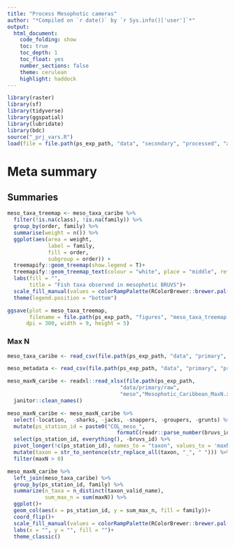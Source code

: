 ```yaml
---
title: "Process Mesophotic cameras"
author: "*Compiled on `r date()` by `r Sys.info()['user']`*"
output: 
  html_document:
    code_folding: show
    toc: true
    toc_depth: 1
    toc_float: yes
    number_sections: false
    theme: cerulean
    highlight: haddock
---
```


```r
library(raster)
library(sf)
library(tidyverse)
library(ggspatial)
library(lubridate)
library(bdc)
source("_prj_vars.R")
load(file = file.path(ps_exp_path, "data", "secondary", "processed", "admin_spatial_layers.RData"))
```

# Meta summary

## Summaries

```r
meso_taxa_treemap <- meso_taxa_caribe %>% 
  filter(!is.na(class), !is.na(family)) %>% 
  group_by(order, family) %>% 
  summarise(weight = n()) %>% 
  ggplot(aes(area = weight, 
             label = family,
             fill = order,
             subgroup = order)) +
  treemapify::geom_treemap(show.legend = T)+
  treemapify::geom_treemap_text(colour = "white", place = "middle", reflow = T, min.size = 3)+
  labs(fill = "",
       title = "Fish taxa observed in mesophotic BRUVS")+
  scale_fill_manual(values = colorRampPalette(RColorBrewer::brewer.pal(12, "Set3"))(24))+
  theme(legend.position = "bottom")

ggsave(plot = meso_taxa_treemap,
       filename = file.path(ps_exp_path, "figures", "meso_taxa_treemap.png"),
      dpi = 300, width = 9, height = 5)
```

### Max N

```r
meso_taxa_caribe <- read_csv(file.path(ps_exp_path, "data", "primary", "processed", "meso_taxa_resolved.csv"))

meso_metadata <- read_csv(file.path(ps_exp_path, "data", "primary", "processed", "meso_meta.csv"))
```


```r
meso_maxN_caribe <- readxl::read_xlsx(file.path(ps_exp_path, 
                                    "data/primary/raw",
                                    "meso","Mesophotic_Caribbean_MaxN.xlsx")) %>% 
  janitor::clean_names()

meso_maxN_caribe <- meso_maxN_caribe %>% 
  select(-location,  -sharks, -jacks, -snappers, -groupers, -grunts) %>% 
  mutate(ps_station_id = paste0("COL_meso_",
                                   formatC(readr::parse_number(bruvs_id) + 6, width = 2, flag = 0))) %>% 
  select(ps_station_id, everything(), -bruvs_id) %>% 
  pivot_longer(!c(ps_station_id), names_to = "taxon", values_to = 'maxN', values_drop_na = T) %>% 
  mutate(taxon = str_to_sentence(str_replace_all(taxon, "_", " "))) %>% 
  filter(maxN > 0)
```

```r
meso_maxN_caribe %>% 
  left_join(meso_taxa_caribe) %>% 
  group_by(ps_station_id, family) %>% 
  summarize(n_taxa = n_distinct(taxon_valid_name),
            sum_max_n = sum(maxN)) %>% 
  ggplot()+
  geom_col(aes(x = ps_station_id, y = sum_max_n, fill = family))+
  coord_flip()+
  scale_fill_manual(values = colorRampPalette(RColorBrewer::brewer.pal(12, "Set3"))(12))+
  labs(x = "", y = "", fill = "")+
  theme_classic()
```


